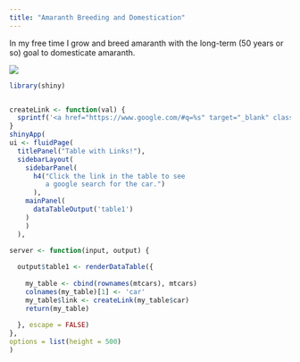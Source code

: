 ```yaml
---
title: "Amaranth Breeding and Domestication"
---
```


In my free time I grow and breed amaranth with the long-term (50 years or so) goal to domesticate amaranth.

![](own_images/DSC_0020.jpg)

```r
library(shiny)


createLink <- function(val) {
  sprintf('<a href="https://www.google.com/#q=%s" target="_blank" class="btn btn-primary">Info</a>',val)
}
shinyApp(
ui <- fluidPage(  
  titlePanel("Table with Links!"),
  sidebarLayout(
    sidebarPanel(
      h4("Click the link in the table to see
         a google search for the car.")
      ),
    mainPanel(
      dataTableOutput('table1')
    )
    )
  ),

server <- function(input, output) {
  
  output$table1 <- renderDataTable({
    
    my_table <- cbind(rownames(mtcars), mtcars)
    colnames(my_table)[1] <- 'car'
    my_table$link <- createLink(my_table$car)
    return(my_table)
    
  }, escape = FALSE)
},
options = list(height = 500)
)
```


<script>
  (function(i,s,o,g,r,a,m){i['GoogleAnalyticsObject']=r;i[r]=i[r]||function(){
  (i[r].q=i[r].q||[]).push(arguments)},i[r].l=1*new Date();a=s.createElement(o),
  m=s.getElementsByTagName(o)[0];a.async=1;a.src=g;m.parentNode.insertBefore(a,m)
  })(window,document,'script','https://www.google-analytics.com/analytics.js','ga');

  ga('create', 'UA-96594188-1', 'auto');
  ga('send', 'pageview');

</script>